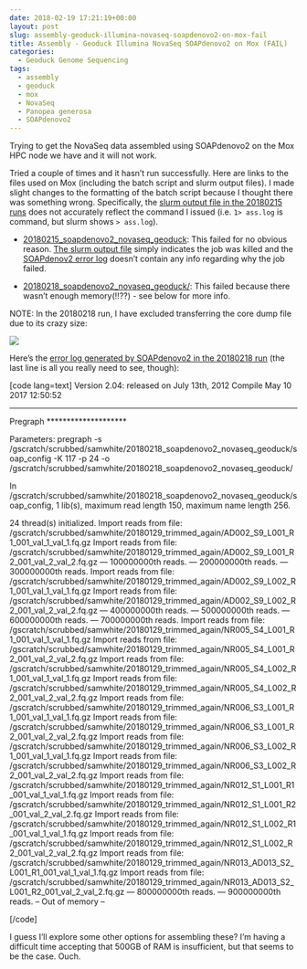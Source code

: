 ```yaml
---
date: 2018-02-19 17:21:19+00:00
layout: post
slug: assembly-geoduck-illumina-novaseq-soapdenovo2-on-mox-fail
title: Assembly - Geoduck Illumina NovaSeq SOAPdenovo2 on Mox (FAIL)
categories:
  - Geoduck Genome Sequencing
tags:
  - assembly
  - geoduck
  - mox
  - NovaSeq
  - Panopea generosa
  - SOAPdenovo2
---
```


Trying to get the NovaSeq data assembled using SOAPdenovo2 on the Mox HPC node we have and it will not work.

Tried a couple of times and it hasn't run successfully. Here are links to the files used on Mox (including the batch script and slurm output files). I made slight changes to the formatting of the batch script because I thought there was something wrong. Specifically, the [slurm output file in the 20180215 runs](https://owl.fish.washington.edu/Athaliana/20180215_soapdenovo2_novaseq_geoduck/slurm-134981.out) does not accurately reflect the command I issued (i.e. `1> ass.log` is command, but slurm shows `> ass.log`).





  * [20180215_soapdenovo2_novaseq_geoduck](https://owl.fish.washington.edu/Athaliana/20180215_soapdenovo2_novaseq_geoduck/): This failed for no obvious reason. [The slurm output file](http://owl.fish.washington.edu/Athaliana/20180215_soapdenovo2_novaseq_geoduck/slurm-134981.out) simply indicates the job was killed and the [SOAPdenov2 error log](http://owl.fish.washington.edu/Athaliana/20180215_soapdenovo2_novaseq_geoduck/ass.err) doesn't contain any info regarding why the job failed.



  * [20180218_soapdenovo2_novaseq_geoduck/](https://owl.fish.washington.edu/Athaliana/20180218_soapdenovo2_novaseq_geoduck/): This failed because there wasn't enough memory(!!??) - see below for more info.






NOTE: In the 20180218 run, I have excluded transferring the core dump file due to its crazy size:

![](https://owl.fish.washington.edu/Athaliana/20180218_mox_geo_novaseq_fail_01.png)

Here's the [error log generated by SOAPdenovo2 in the 20180218 run](https://owl.fish.washington.edu/Athaliana/20180218_soapdenovo2_novaseq_geoduck/ass.err) (the last line is all you really need to see, though):

[code lang=text]
Version 2.04: released on July 13th, 2012
Compile May 10 2017 12:50:52

********************
Pregraph
********************

Parameters: pregraph -s /gscratch/scrubbed/samwhite/20180218_soapdenovo2_novaseq_geoduck/soap_config -K 117 -p 24 -o /gscratch/scrubbed/samwhite/20180218_soapdenovo2_novaseq_geoduck/ 

In /gscratch/scrubbed/samwhite/20180218_soapdenovo2_novaseq_geoduck/soap_config, 1 lib(s), maximum read length 150, maximum name length 256.

24 thread(s) initialized.
Import reads from file:
 /gscratch/scrubbed/samwhite/20180129_trimmed_again/AD002_S9_L001_R1_001_val_1_val_1.fq.gz
Import reads from file:
 /gscratch/scrubbed/samwhite/20180129_trimmed_again/AD002_S9_L001_R2_001_val_2_val_2.fq.gz
--- 100000000th reads.
--- 200000000th reads.
--- 300000000th reads.
Import reads from file:
 /gscratch/scrubbed/samwhite/20180129_trimmed_again/AD002_S9_L002_R1_001_val_1_val_1.fq.gz
Import reads from file:
 /gscratch/scrubbed/samwhite/20180129_trimmed_again/AD002_S9_L002_R2_001_val_2_val_2.fq.gz
--- 400000000th reads.
--- 500000000th reads.
--- 600000000th reads.
--- 700000000th reads.
Import reads from file:
 /gscratch/scrubbed/samwhite/20180129_trimmed_again/NR005_S4_L001_R1_001_val_1_val_1.fq.gz
Import reads from file:
 /gscratch/scrubbed/samwhite/20180129_trimmed_again/NR005_S4_L001_R2_001_val_2_val_2.fq.gz
Import reads from file:
 /gscratch/scrubbed/samwhite/20180129_trimmed_again/NR005_S4_L002_R1_001_val_1_val_1.fq.gz
Import reads from file:
 /gscratch/scrubbed/samwhite/20180129_trimmed_again/NR005_S4_L002_R2_001_val_2_val_2.fq.gz
Import reads from file:
 /gscratch/scrubbed/samwhite/20180129_trimmed_again/NR006_S3_L001_R1_001_val_1_val_1.fq.gz
Import reads from file:
 /gscratch/scrubbed/samwhite/20180129_trimmed_again/NR006_S3_L001_R2_001_val_2_val_2.fq.gz
Import reads from file:
 /gscratch/scrubbed/samwhite/20180129_trimmed_again/NR006_S3_L002_R1_001_val_1_val_1.fq.gz
Import reads from file:
 /gscratch/scrubbed/samwhite/20180129_trimmed_again/NR006_S3_L002_R2_001_val_2_val_2.fq.gz
Import reads from file:
 /gscratch/scrubbed/samwhite/20180129_trimmed_again/NR012_S1_L001_R1_001_val_1_val_1.fq.gz
Import reads from file:
 /gscratch/scrubbed/samwhite/20180129_trimmed_again/NR012_S1_L001_R2_001_val_2_val_2.fq.gz
Import reads from file:
 /gscratch/scrubbed/samwhite/20180129_trimmed_again/NR012_S1_L002_R1_001_val_1_val_1.fq.gz
Import reads from file:
 /gscratch/scrubbed/samwhite/20180129_trimmed_again/NR012_S1_L002_R2_001_val_2_val_2.fq.gz
Import reads from file:
 /gscratch/scrubbed/samwhite/20180129_trimmed_again/NR013_AD013_S2_L001_R1_001_val_1_val_1.fq.gz
Import reads from file:
 /gscratch/scrubbed/samwhite/20180129_trimmed_again/NR013_AD013_S2_L001_R2_001_val_2_val_2.fq.gz
--- 800000000th reads.
--- 900000000th reads.
-- Out of memory --

[/code]

I guess I'll explore some other options for assembling these? I'm having a difficult time accepting that 500GB of RAM is insufficient, but that seems to be the case. Ouch.
